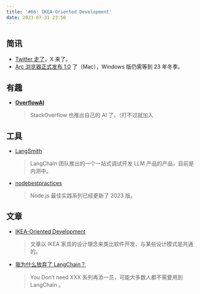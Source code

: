 ```yaml
---
title: '#66: IKEA-Oriented Development'
date: 2023-07-31 23:50
---
```




## 简讯

- [Twitter 走了](https://www.theverge.com/2023/7/24/23804973/twitter-x-logo-brand-replacement)，X 来了。
- [Arc 浏览器正式发布 1.0](https://arc.net/) 了（Mac），Windows 版仍需等到 23 年冬季。

## 有趣

- ****[OverflowAI](https://stackoverflow.blog/2023/07/27/announcing-overflowai/)****
  
    > StackOverflow 也推出自己的 AI 了。（打不过就加入
    > 

## 工具

- [LangSmith](https://blog.langchain.dev/announcing-langsmith)
  
    > LangChain 团队推出的一个一站式调试开发 LLM 产品的产品，目前是内测中。
    > 
    
- [nodebestpractices](https://github.com/goldbergyoni/nodebestpractices)
  
    > Node.js 最佳实践系列已经更新了 2023 版。
    > 

## 文章

- [IKEA-Oriented Development](https://taylor.town/ikea-oriented-development)
  
    > 文章以 IKEA 家具的设计理念来类比软件开发，与某些设计模式是共通的。
    > 

- [我为什么放弃了 LangChain？](https://mp.weixin.qq.com/s/jIbz9JYc8-_ua-QLENX__A)
  
    > You Don’t need XXX 系列再添一员，可能大多数人都不需要用到 LangChain 。